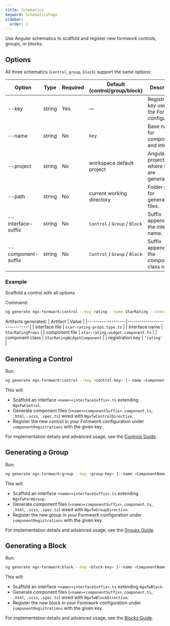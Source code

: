 ```yaml
---
title: Schematics
keyword: SchematicsPage
sidebar:
  order: 1
---
```


Use Angular schematics to scaffold and register new formwork controls, groups, or blocks.

## Options

All three schematics (`control`, `group`, `block`) support the same options:

| Option               | Type   | Required | Default (control/group/block) | Description                                                        |
|----------------------|--------|----------|-------------------------------|--------------------------------------------------------------------|
| --key                | string | Yes      | —                             | Registration key used in the Formwork configuration.               |
| --name               | string | No       | `key`                         | Base name for component and interface.                             |
| --project            | string | No       | workspace default project     | Angular project name where files are generated.                    |
| --path               | string | No       | current working directory     | Folder path for generating files.                                  |
| --interface-suffix   | string | No       | `Control` / `Group` / `Block` | Suffix appended to the interface name.                             |
| --component-suffix   | string | No       | `Control` / `Group` / `Block` | Suffix appended to the component class name.                       |

### Example

Scaffold a control with all options

   Command:
   ```bash
   ng generate ngx-formwork:control --key rating --name StarRating --interface-suffix Props --component-suffix Widget
   ```
   Artifacts generated:
   | Artifact          | Value                        |
   |-------------------|------------------------------|
   | interface file    | `star-rating-props.type.ts`         |
   | interface name    | `StarRatingProps`            |
   | component file    | `star-rating-widget.component.ts` |
   | component class   | `StarRatingWidgetComponent`  |
   | registration key  | `'rating'`                   |

## Generating a Control

Run:

```bash
ng generate ngx-formwork:control --key <control-key> [--name <ComponentName>] [--project <project>] [--path <path>] [--interface-suffix <suffix>] [--component-suffix <suffix>]
```

This will:
- Scaffold an interface `<name><interfaceSuffix>.ts` extending `NgxFwControl`.
- Generate component files (`<name><componentSuffix>.component.ts`, `.html`, `.scss`, `.spec.ts`) wired with `NgxfwControlDirective`.
- Register the new control in your Formwork configuration under `componentRegistrations` with the given key.

For implementation details and advanced usage, see the [Controls Guide](/guides/controls).

## Generating a Group

Run:

```bash
ng generate ngx-formwork:group --key <group-key> [--name <ComponentName>] [--project <project>] [--path <path>] [--interface-suffix <suffix>] [--component-suffix <suffix>]
```

This will:
- Scaffold an interface `<name><interfaceSuffix>.ts` extending `NgxFwFormGroup`.
- Generate component files (`<name><componentSuffix>.component.ts`, `.html`, `.scss`, `.spec.ts`) wired with `NgxfwGroupDirective`.
- Register the new group in your Formwork configuration under `componentRegistrations` with the given key.

For implementation details and advanced usage, see the [Groups Guide](/guides/groups).

## Generating a Block

Run:

```bash
ng generate ngx-formwork:block --key <block-key> [--name <ComponentName>] [--project <project>] [--path <path>] [--interface-suffix <suffix>] [--component-suffix <suffix>]
```

This will:
- Scaffold an interface `<name><interfaceSuffix>.ts` extending `NgxFwBlock`.
- Generate component files (`<name><componentSuffix>.component.ts`, `.html`, `.scss`, `.spec.ts`) wired with `NgxfwBlockDirective`.
- Register the new block in your Formwork configuration under `componentRegistrations` with the given key.

For implementation details and advanced usage, see the [Blocks Guide](/guides/blocks).

